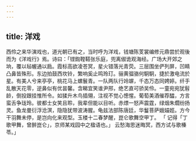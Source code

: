 ```yaml
---
---
---
```

title: 洋戏
---



西伶之来华演戏也，道光朝已有之，当时呼为洋戏，钱塘陈芰裳编修元鼎尝於观後而为《洋戏行》焉。诗曰：「铿鍧鞺鞳张乐庭，兜离俶诡观海经。广场大开郊之垧，覆以毡幄通以扃。霞标高欲凌苍冥，星火错落光青荧。三层围坐俨列屏，凹睛凸鼻皆殊形。东边拍鼓西坎铃，繁响奚止鸣玲玎。骊黄骝骆何駉駉，捷於激电流於星。有美人兮来亭亭，桃花马上螺鬟青。一队两队行竛竮，千态万态同娉婷。纤手乱散天花零，逆鼻似有优昙馨。含睇宜笑谁尹邢，绝艺直可骄吴伶。一童宛宛犹髫龄，倒投跟挂惟所令。如猱升木鸟插翎，注视不觉心憁惺。葡萄美酒催荐醽，方言蛮舌争珑玲。彼都士女笑且聆，我辈但能以目听。赤熛一怒声震霆，绿烟朱爓纷扬灵。鱼龙曼衍浮沧溟，隐隐犹带波涛腥。龟兹法部陈唐廷，华鬘菩萨娥媌娙。方今干羽舞未停，是岂向化来观型。玉楼十二春梦醒，崑仑歌舞空甲丁。 「 记得「丁歌甲舞，曾醉崑仑」，京师某戏园中之楹语也。」 云愁海思迷晦冥，西方试与歌榛苓。」